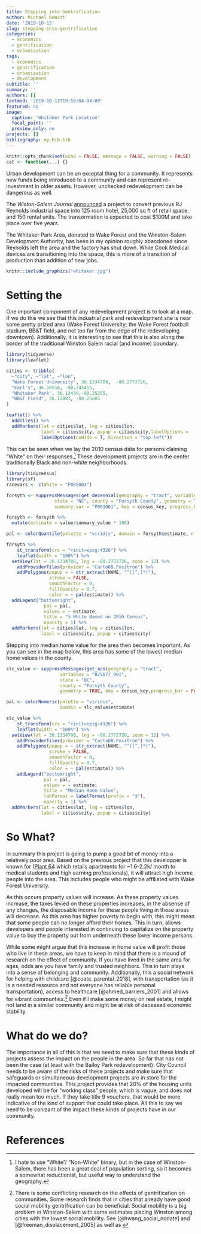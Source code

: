 ```yaml
---
title: Stepping into Gentrification
author: Michael DeWitt
date: '2019-10-13'
slug: stepping-into-gentrification
categories:
  - economics
  - gentification
  - urbanization
tags:
  - economics
  - gentrification
  - urbanization
  - development
subtitle: ''
summary: ''
authors: []
lastmod: '2019-10-13T19:50:04-04:00'
featured: no
image:
  caption: 'Whitaker Park Location'
  focal_point: ''
  preview_only: no
projects: []
bibliography: my_bib.bib
---
```

```r
knitr::opts_chunk$set(echo = FALSE, message = FALSE, warning = FALSE)
cat <- function(...) {}
```

Urban development can be an exceptal thing for a community. It represents new funds being introduced to a community and can represent re-investment in older assets. However, unchecked redevelopment can be dangerous as well.

The _Wiston-Salem Journal_ [announced](https://www.journalnow.com/business/high-end-apartments-restaurant-and-retail-space--room-hotel/article_da57de02-b939-5f76-887f-7542df79e1bc.html) a project to convert previous RJ Reynolds industrial space into 125 room hotel, 25,000 sq ft of retail space, and 150 rental units. The transormation is expected to cost $100M and take place over five years.

The Whitaker Park Area, donated to Wake Forest and the Winston-Salem Development Authority, has been in my opinion roughly abandoned since Reynolds left the area and the factory has shut down. While Cook Medical devices are transitioning into the space, this is more of a transition of production than addition of new jobs.

```r

knitr::include_graphics("whitaker.jpg")

```

# Setting the

One important component of any redevelopment project is to look at a map. If we do this we see that this industrial park and redevelopment site is near some pretty prized area (Wake Forest University; the Wake Forest football stadium, BB&T field, and not too far from the edge of the redeveloping downtown). Additionally, it is interesting to see that this is also along the border of the traditional Winston Salem racial (and income) boundary.

```r
library(tidyverse)
library(leaflet)

cities <- tribble(
  ~"city", ~"lat", ~"lon", 
  "Wake Forest University", 36.1334708,  -80.2772726,
  "Earl's", 36.10516, -80.245415,
  "Whitaker Park", 36.13439,-80.25255,
  "BB&T Field", 36.12883, -80.25605
)

leaflet() %>% 
  addTiles() %>% 
  addMarkers(lat = cities$lat, lng = cities$lon, 
             label = cities$city, popup = cities$city,labelOptions =
             labelOptions(noHide = T, direction = "top left"))
```

This can be seen when we lay the 2010 census data for persons claiming "White" on their responses.^[I hate to use "White"/ "Non-White" binary, but in the case of Winston-Salem, there has been a great deal of population sorting, so it becomes a somewhat reductionist, but useful way to understand the geography.] These development projects are in the center traditionally Black and non-white neighborhoods.


```r
library(tidycensus)
library(sf)
racevars <- c(White = "P005003")

forsyth <- suppressMessages(get_decennial(geography = "tract", variables = racevars, 
                  state = "NC", county = "Forsyth County", geometry = TRUE,
                  summary_var = "P001001", key = census_key, progress_bar = FALSE) )

forsyth <- forsyth %>%
  mutate(estimate = value/summary_value * 100)

pal <- colorQuantile(palette = "viridis", domain = forsyth$estimate, n = 10)

forsyth %>% 
    st_transform(crs = "+init=epsg:4326") %>%
    leaflet(width = "100%") %>%
  setView(lat = 36.1334708, lng = -80.2772726, zoom = 12) %>% 
    addProviderTiles(provider = "CartoDB.Positron") %>%
    addPolygons(popup = ~ str_extract(NAME, "^([^,]*)"),
                stroke = FALSE,
                smoothFactor = 0,
                fillOpacity = 0.7,
                color = ~ pal(estimate)) %>% 
  addLegend("bottomright", 
              pal = pal, 
              values = ~ estimate,
              title = "% White Based on 2010 Census",
              opacity = 1) %>% 
  addMarkers(lat = cities$lat, lng = cities$lon, 
             label = cities$city, popup = cities$city)
```

Stepping into median home value for the area then becomes important. As you can see in the map below, this area has some of the lowest median home values in the county.

```r
slc_value <- suppressMessages(get_acs(geography = "tract", 
                    variables = "B25077_001", 
                    state = "NC",
                    county = "Forsyth County",
                    geometry = TRUE, key = census_key,progress_bar = FALSE ))

pal <- colorNumeric(palette = "viridis", 
                    domain = slc_value$estimate)

slc_value %>%
    st_transform(crs = "+init=epsg:4326") %>%
    leaflet(width = "100%") %>%
  setView(lat = 36.1334708, lng = -80.2772726, zoom = 12) %>% 
    addProviderTiles(provider = "CartoDB.Positron") %>%
    addPolygons(popup = ~ str_extract(NAME, "^([^,]*)"),
                stroke = FALSE,
                smoothFactor = 0,
                fillOpacity = 0.7,
                color = ~ pal(estimate)) %>%
    addLegend("bottomright", 
              pal = pal, 
              values = ~ estimate,
              title = "Median Home Value",
              labFormat = labelFormat(prefix = "$"),
              opacity = 1) %>% 
  addMarkers(lat = cities$lat, lng = cities$lon, 
             label = cities$city, popup = cities$city)
```

# So What?

In summary this project is going to pump a good bit of money into a relatively poor area. Based on the previous project that this developper is known for ([Plant 64](https://www.plant64.com/) which retails apartments for ~1.6-2.2k/ month to medical students and high earning professionals), it will attract high income people into the area. This includes people who might be affiliated with Wake Forest University.

As this occurs property values will increase. As these property values increase, the taxes levied on these properties increases, in the absense of any changes, the disposable income for these people living in these areas will decrease. As this area has higher poverty to begin with, this might mean that some people can no longer afford their homes. This in turn, allows developers and people interested in continuing to capitalize on the property value to buy the property out from underneath these lower income persons. 

While some might argue that this increase in home value will profit those who live in these areas, we have to keep in mind that there is a mound of research on the effect of community. If you have lived in the same area for ages, odds are you have family and trusted neighbors. This in turn plays into a sense of belonging and community. Additionally, this a social network for helping with childcare [@coate_parental_2018], with transportation (as it is a needed resource and not everyone has reliable personal transportation), access to healthcare [@ahmed_barriers_2001] and allows for vibrant communties.^[There is some conflicting research on the effects of gentrification on communities. Some research finds that in cities that already have good social mobility gentrification can be beneficial. Social mobility is a big problem in Winston-Salem with some estimates placing Winston among cities with the lowest social mobility. See [@hwang_social_nodate] and [@freeman_displacement_2005] as well as ] Even if I make some money on real estate, I might not land in a similar community and might be at risk of deceased economic stability.

# What do we do?

The importance in all of this is that we need to make sure that these kinds of projects assess the impact on the people in the area. So far that has not been the case (at least with the Bailey Park redevelopment). City Council needs to be aware of the risks of these projects and make sure that safeguards or simultaneous development projects are in store for the impacted communities. This project provides that 20% of the housing units developed will be for "working class" people, which is vague, and does not really mean too much. If they take title 9 vouchers, that would be more indicative of the kind of support that could take place.  All this to say we need to be conizant of the impact these kinds of projects have in our community. 

# References


